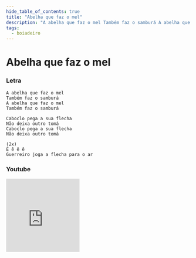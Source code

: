 ```yaml
---
hide_table_of_contents: true
title: "Abelha que faz o mel"
description: "A abelha que faz o mel Também faz o samburá A abelha que faz o mel Também faz o samburá Caboclo pega a sua flecha Não deixa outro tomá Caboclo pega a sua flecha Não deixa outro tomá Ê ê ê ê Guerreiro joga a flecha para o ar"
tags:
  - boiadeiro
---
```


# Abelha que faz o mel

### Letra

```text
A abelha que faz o mel
Também faz o samburá
A abelha que faz o mel
Também faz o samburá

Caboclo pega a sua flecha
Não deixa outro tomá
Caboclo pega a sua flecha
Não deixa outro tomá

(2x)
Ê ê ê ê
Guerreiro joga a flecha para o ar
```

### Youtube

<iframe
  width="200"
  height="200"
  src="https://www.youtube.com/embed/6MitUFbZ38A?si=-8AAPSCrKaFy_LVS"
  title="YouTube video player"
  frameborder="0"
  allow="accelerometer; autoplay; clipboard-write; encrypted-media; gyroscope; picture-in-picture; web-share"
  referrerpolicy="strict-origin-when-cross-origin"
  allowfullscreen
></iframe>